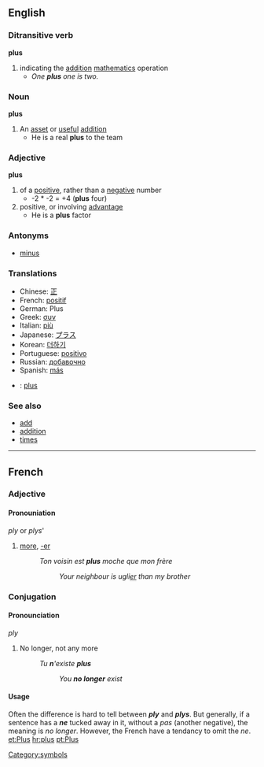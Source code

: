 ==English==
===Ditransitive verb===
'''plus'''
#indicating the [[addition]] [[mathematics]] operation
#*''One '''plus''' one is two.''

===Noun===
'''plus'''
#An [[asset]] or [[useful]] [[addition]]
#* He is a real '''plus''' to the team

===Adjective===
'''plus'''
#of a [[positive]], rather than a [[negative]] number
#* -2 * -2 = +4 ('''plus''' four)
#positive, or involving [[advantage]]
#* He is a '''plus''' factor

===Antonyms===
*[[minus]]

===Translations===
*Chinese: [[正]]
*French: [[positif]]
*German: Plus
*Greek: [[συν]]
*Italian: [[più]]
*Japanese: [[プラス]]
*Korean: [[더하기]]
*Portuguese: [[positivo]]
*Russian: [[добавочно]]
*Spanish: [[más]]
*{{sv}}: [[plus#Swedish|plus]]

===See also===
*[[add]]
*[[addition]]
*[[times]]

[[Category:symbols]]

----
==French==
===Adjective===
====Pronouniation====
''ply'' or ''plys'''
# [[more]], [[-er]]
#:''Ton voisin est '''plus''' moche que mon frère''
#::''Your neighbour is ugli[[-er|er]] than my brother''
===Conjugation===
====Pronounciation====
''ply''
#  No longer, not any more
#:''Tu '''n''''existe '''plus'''''
#::''You '''no longer''' exist''
====Usage====
Often the difference is hard to tell between '''''ply''''' and '''''plys'''''. But generally, if a sentence has a '''''ne''''' tucked away in it, without a ''pas'' (another negative), the meaning is ''no longer''. However, the French have a tendancy to omit the ''ne''. 
[[et:Plus]]
[[hr:plus]]
[[pt:Plus]]